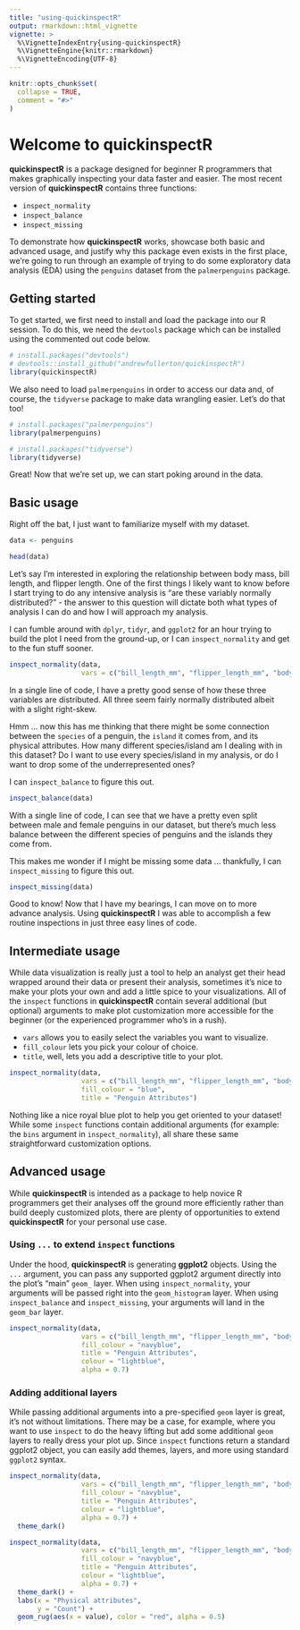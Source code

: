 ```yaml
---
title: "using-quickinspectR"
output: rmarkdown::html_vignette
vignette: >
  %\VignetteIndexEntry{using-quickinspectR}
  %\VignetteEngine{knitr::rmarkdown}
  %\VignetteEncoding{UTF-8}
---
```


```r
knitr::opts_chunk$set(
  collapse = TRUE,
  comment = "#>"
)
```

# Welcome to quickinspectR

**quickinspectR** is a package designed for beginner R programmers that makes graphically inspecting your data faster and easier. The most recent version of **quickinspectR** contains three functions:

- `inspect_normality`
- `inspect_balance`
- `inspect_missing`

To demonstrate how **quickinspectR** works, showcase both basic and advanced usage, and justify why this package even exists in the first place, we're going to run through an example of trying to do some exploratory data analysis (EDA) using the `penguins` dataset from the `palmerpenguins` package. 

## Getting started

To get started, we first need to install and load the package into our R session. To do this, we need the `devtools` package which can be installed using the commented out code below.

```r
# install.packages("devtools")
# devtools::install_github("andrewfullerton/quickinspectR")
library(quickinspectR)
```

We also need to load `palmerpenguins` in order to access our data and, of course, the `tidyverse` package to make data wrangling easier. Let's do that too!

```r
# install.packages("palmerpenguins")
library(palmerpenguins)

# install.packages("tidyverse")
library(tidyverse)
```

Great! Now that we're set up, we can start poking around in the data.

## Basic usage

Right off the bat, I just want to familiarize myself with my dataset. 

```r
data <- penguins

head(data)
```


Let's say I'm interested in exploring the relationship between body mass, bill length, and flipper length. One of the first things I likely want to know before I start trying to do any intensive analysis is "are these variably normally distributed?" - the answer to this question will dictate both what types of analysis I can do and how I will approach my analysis. 

I can fumble around with `dplyr`, `tidyr`, and `ggplot2` for an hour trying to build the plot I need from the ground-up, or I can `inspect_normality` and get to the fun stuff sooner. 

```r
inspect_normality(data,
                  vars = c("bill_length_mm", "flipper_length_mm", "body_mass_g"))
```

In a single line of code, I have a pretty good sense of how these three variables are distributed. All three seem fairly normally distributed albeit with a slight right-skew. 

Hmm ... now this has me thinking that there might be some connection between the `species` of a penguin, the `island` it comes from, and its physical attributes. How many different species/island am I dealing with in this dataset? Do I want to use every species/island in my analysis, or do I want to drop some of the underrepresented ones? 

I can `inspect_balance` to figure this out. 

```r
inspect_balance(data)
```

With a single line of code, I can see that we have a pretty even split between male and female penguins in our dataset, but there's much less balance between the different species of penguins and the islands they come from.

This makes me wonder if I might be missing some data ... thankfully, I can `inspect_missing` to figure this out.

```r
inspect_missing(data)
```

Good to know! Now that I have my bearings, I can move on to more advance analysis. Using **quickinspectR** I was able to accomplish a few routine inspections in just three easy lines of code. 

## Intermediate usage

While data visualization is really just a tool to help an analyst get their head wrapped around their data or present their analysis, sometimes it's nice to make your plots your own and add a little spice to your visualizations. All of the `inspect` functions in **quickinspectR** contain several additional (but optional) arguments to make plot customization more accessible for the beginner (or the experienced programmer who's in a rush). 

- `vars` allows you to easily select the variables you want to visualize.
- `fill_colour` lets you pick your colour of choice.
- `title`, well, lets you add a descriptive title to your plot.

```r
inspect_normality(data,
                  vars = c("bill_length_mm", "flipper_length_mm", "body_mass_g"),
                  fill_colour = "blue",
                  title = "Penguin Attributes")
```

Nothing like a nice royal blue plot to help you get oriented to your dataset! While some `inspect` functions contain additional arguments (for example: the `bins` argument in `inspect_normality`), all share these same straightforward customization options.

## Advanced usage

While **quickinspectR** is intended as a package to help novice R programmers get their analyses off the ground more efficiently rather than build deeply customized plots, there are plenty of opportunities to extend **quickinspectR** for your personal use case. 

### Using `...` to extend `inspect` functions

Under the hood, **quickinspectR** is generating **ggplot2** objects. Using the `...` argument, you can pass any supported ggplot2 argument directly into the plot's "main" `geom_` layer. When using `inspect_normality`, your arguments will be passed right into the `geom_histogram` layer. When using `inspect_balance` and `inspect_missing`, your arguments will land in the `geom_bar` layer.

```r
inspect_normality(data,
                  vars = c("bill_length_mm", "flipper_length_mm", "body_mass_g"),
                  fill_colour = "navyblue",
                  title = "Penguin Attributes",
                  colour = "lightblue",
                  alpha = 0.7)
```

### Adding additional layers

While passing additional arguments into a pre-specified `geom` layer is great, it's not without limitations. There may be a case, for example, where you want to use `inspect` to do the heavy lifting but add some additional `geom` layers to really dress your plot up. Since `inspect` functions return a standard ggplot2 object, you can easily add themes, layers, and more using standard `ggplot2` syntax. 

```r
inspect_normality(data,
                  vars = c("bill_length_mm", "flipper_length_mm", "body_mass_g"),
                  fill_colour = "navyblue",
                  title = "Penguin Attributes",
                  colour = "lightblue",
                  alpha = 0.7) + 
  theme_dark()
```

```r
inspect_normality(data,
                  vars = c("bill_length_mm", "flipper_length_mm", "body_mass_g"),
                  fill_colour = "navyblue",
                  title = "Penguin Attributes",
                  colour = "lightblue",
                  alpha = 0.7) +
  theme_dark() + 
  labs(x = "Physical attributes",
       y = "Count") +
  geom_rug(aes(x = value), color = "red", alpha = 0.5)

```







